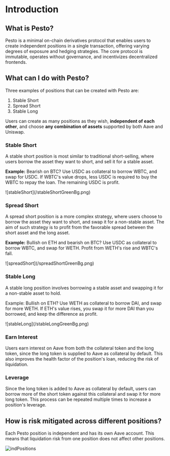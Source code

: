 # Introduction

## What is Pesto?

Pesto is a minimal on-chain derivatives protocol that enables users to create independent positions in a single transaction, offering varying degrees of exposure and hedging strategies. The core protocol is immutable, operates without governance, and incentivizes decentralized frontends.

## What can I do with Pesto?

Three examples of positions that can be created with Pesto are:

1. Stable Short
2. Spread Short
3. Stable Long

Users can create as many positions as they wish, **independent of each other**, and choose **any combination of assets** supported by both Aave and Uniswap.

### Stable Short

A stable short position is most similar to traditional short-selling, where users borrow the asset they want to short, and sell it for a stable asset.

**Example:** Bearish on BTC? Use USDC as collateral to borrow WBTC, and swap for USDC. If WBTC's value drops, less USDC is required to buy the WBTC to repay the loan. The remaining USDC is profit.

<div style={{ maxWidth: "450px", margin: "30px auto" }}>
	![stableShort](/stableShortGreenBg.png)
</div>

### Spread Short

A spread short position is a more complex strategy, where users choose to borrow the asset they want to short, and swap it for a non-stable asset. The aim of such strategy is to profit from the favorable spread between the short asset and the long asset.

**Example:** Bullish on ETH and bearish on BTC? Use USDC as collateral to borrow WBTC, and swap for WETH. Profit from WETH's rise and WBTC's fall.

<div style={{ maxWidth: "450px", margin: "30px auto" }}>
	![spreadShort](/spreadShortGreenBg.png)
</div>

### Stable Long

A stable long position involves borrowing a stable asset and swapping it for a non-stable asset to hold.

Example: Bullish on ETH? Use WETH as collateral to borrow DAI, and swap for more WETH. If ETH's value rises, you swap it for more DAI than you borrowed, and keep the difference as profit.

<div style={{ maxWidth: "450px", margin: "30px auto" }}>
	![stableLong](/stableLongGreenBg.png)
</div>

### Earn Interest

Users earn interest on Aave from both the collateral token and the long token, since the long token is supplied to Aave as collateral by default. This also improves the health factor of the position's loan, reducing the risk of liquidation.

### Leverage

Since the long token is added to Aave as collateral by default, users can borrow more of the short token against this collateral and swap it for more long token. This process can be repeated multiple times to increase a position's leverage.

## How is risk mitigated across different positions?

Each Pesto position is independent and has its own Aave account. This means that liquidation risk from one position does not affect other positions.

![indPositions](/indPositionsGreenBg.png)
